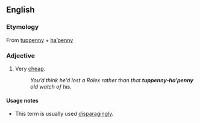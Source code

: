 ==English==

===Etymology===
From [[tuppenny]] + [[ha'penny|ha’penny]]

===Adjective===
{{en-adj|head=[[tuppenny]]-[[ha'penny|ha’penny]]|-}}

# {{context|British|lang=en}} Very [[cheap]].
#: ''You’d think he’d lost a Rolex rather than that '''tuppenny-ha’penny''' old watch of his.''

====Usage notes====
* This term is usually used [[disparaging]]ly.
